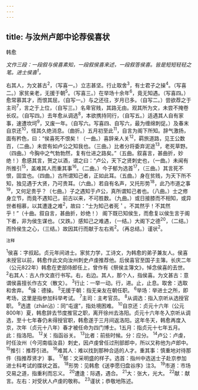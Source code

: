 ```yaml
---
---
---
```

title: 与汝州卢郎中论荐侯喜状
---



韩愈

*文作三段：一段叙与侯喜素知，一段叙侯喜来述，一段叙答侯喜。皆是短短轻轻之笔。进士侯喜<sup>1</sup>。*

右其人，为文甚古<sup>2</sup>，（写喜一。）立志甚坚。行止取舍<sup>3</sup>，有士君子之操<sup>4</sup>。（写喜二。）家贫亲老，无援于朝<sup>5</sup>。（写喜三。）在举场十余年<sup>6</sup>，竟无知遇。（写喜四。）愈常慕其才，而恨其屈，（自写一。）与之还往，岁月已多。（自写二。）尝欲荐之于主司<sup>7</sup>，言之于上位，（自写三。）名卑官贱，其路无由。观其所为文，未尝不掩卷长叹。（自写四。）去年愈从调选<sup>8</sup>，本欲携持同行，（自写五。）适遇其人自有家事，速遭坎坷<sup>9</sup>，又废一年。（自写六。写喜四、自写六，最为缠绵刺促。）及春末自京还<sup>10</sup>，怪其久绝消息。（曲折。）五月初至此<sup>11</sup>，自言为阁下所知。辞气激扬，面有矜色，曰：“侯喜死不恨矣！（一曲。）喜辞亲人关<sup>12</sup>，羁旅道路，见王公数百，（二曲。）未尝有如卢公之知我也。（三曲。）比者分将委弃泥途<sup>13</sup>，老死草野。（四曲。）今胸中之气勃勃然，复有仕进之路矣。”（五曲。叙喜言，甚曲折，妙绝！）愈感其言，贺之以酒，谓之曰：“卢公，天下之贤刺史也，（一曲。）未闻有所推引<sup>15</sup>，盖难其人而重其事<sup>16</sup>。（二曲。）今子郁为选首<sup>17</sup>，（三曲。）其言死不恨，固宜也。（四曲。）古所谓知己者，正如此耳。（五曲。）身在贫贱，为天下所不知，独见遇于大贤，乃可贵耳。（六曲。）若自有名声，又托形势<sup>18</sup>，此乃市道之事<sup>19</sup>，又何足贵乎？（七曲。）子之遇知于卢公，真所谓知己者也。（八曲。）士之修身立节，而竟不遇知己，前古以来，不可胜数。（九曲。）或日接膝而不相知，或异世者相慕，以其遭逢之难<sup>2</sup>，故曰：“士为知己者死＇。不其然乎！不其然乎！”（十曲。叙自言，甚曲折，妙绝！）
阁下既已知侯生，而愈复以侯生言于阁下者，非为侯生谋也。（又跌。）感知己之难遇，（一结。）大阁下之德<sup>20</sup>，（二结。）而怜侯生之心，（三结。）故因其行而献于左右焉<sup>2</sup>。（再总结。）谨状<sup>2</sup>。

<sup>注释</sup>

<sup>1</sup>侯喜：字叔起。贞元年间进士。家贫力学，工诗文，为韩愈的弟子兼友人。侯喜未授官以前，韩愈作此文向汝州刺史卢虔推荐他。后侯喜官至国子主簿。长庆二年（公元822年）韩愈在吏部侍郎任上，曾作有《祭侯主簿文》，悼念侯喜的去世。
<sup>2</sup>右其人：古人作文直行书写。右，右边。其人，那个人，指侯喜。为文甚古：意谓侯喜擅长作古文（散文）。
<sup>3</sup>行止：一举一动。行，进。止，止息。取舍：选取和舍弃。
<sup>4</sup>操：德操。
<sup>5</sup>无援于朝：指无亲友在朝任职。
<sup>6</sup>举场：举进士之所，即考场，这里是指参加科举考试。
<sup>7</sup>主司：主考官员。
<sup>8</sup>从调选：指入京听从选授官职。
<sup>9</sup>选遣（zhān沾）：同“屯遚”，指处境困难。
<sup>10</sup>自京还：贞元十六年（公元800年）夏，韩愈辞去节度推官之职，离开徐州去洛阳。贞元十六年冬入京听从调选，至十七年春仍未得授官职，韩愈遂于三月间返洛阳。这年冬天，韩愈再度入京，次年（贞元十八年）春才被任命为四门博士。1五月：指贞元十七年五月。此：指洛阳。
<sup>12</sup>关：指函谷关。
<sup>13</sup>比者：前些时候。分：应分。
<sup>14</sup>卢公：卢虔，时任汝州（今河南临汝县）刺史，因卢虔曾任过刑部郎中，所以又称他为卢郎中。
<sup>15</sup>推引：推荐引进。
<sup>16</sup>难其人：难以找到那种合适的人才。重其事：慎重地对待那件（指推荐贤才）事。
<sup>17</sup>郁：文采明盛的样子。选首：指州中选送士子赴京参加进士科考试的牒状之首。
<sup>18</sup>形势：见韩愈《送李愿归盘谷序》注3。
<sup>19</sup>市道：市场交易之道，指重利而忘义。
<sup>20</sup>遭逢：际遇，遇合。
<sup>21</sup>大：张大，光大。
<sup>22</sup>献：献言。左右：对受状人卢虔的敬称。
<sup>23</sup>谨状；恭敬地陈述。